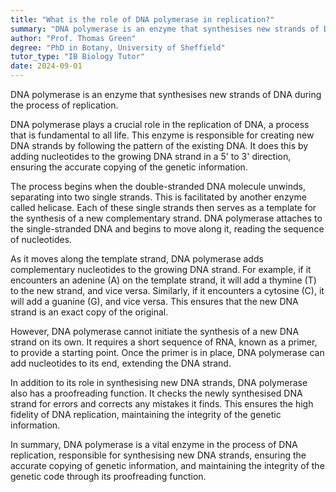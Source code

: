 ```yaml
---
title: "What is the role of DNA polymerase in replication?"
summary: "DNA polymerase is an enzyme that synthesises new strands of DNA during the process of replication."
author: "Prof. Thomas Green"
degree: "PhD in Botany, University of Sheffield"
tutor_type: "IB Biology Tutor"
date: 2024-09-01
---
```


DNA polymerase is an enzyme that synthesises new strands of DNA during the process of replication.

DNA polymerase plays a crucial role in the replication of DNA, a process that is fundamental to all life. This enzyme is responsible for creating new DNA strands by following the pattern of the existing DNA. It does this by adding nucleotides to the growing DNA strand in a 5' to 3' direction, ensuring the accurate copying of the genetic information.

The process begins when the double-stranded DNA molecule unwinds, separating into two single strands. This is facilitated by another enzyme called helicase. Each of these single strands then serves as a template for the synthesis of a new complementary strand. DNA polymerase attaches to the single-stranded DNA and begins to move along it, reading the sequence of nucleotides.

As it moves along the template strand, DNA polymerase adds complementary nucleotides to the growing DNA strand. For example, if it encounters an adenine (A) on the template strand, it will add a thymine (T) to the new strand, and vice versa. Similarly, if it encounters a cytosine (C), it will add a guanine (G), and vice versa. This ensures that the new DNA strand is an exact copy of the original.

However, DNA polymerase cannot initiate the synthesis of a new DNA strand on its own. It requires a short sequence of RNA, known as a primer, to provide a starting point. Once the primer is in place, DNA polymerase can add nucleotides to its end, extending the DNA strand.

In addition to its role in synthesising new DNA strands, DNA polymerase also has a proofreading function. It checks the newly synthesised DNA strand for errors and corrects any mistakes it finds. This ensures the high fidelity of DNA replication, maintaining the integrity of the genetic information.

In summary, DNA polymerase is a vital enzyme in the process of DNA replication, responsible for synthesising new DNA strands, ensuring the accurate copying of genetic information, and maintaining the integrity of the genetic code through its proofreading function.
    